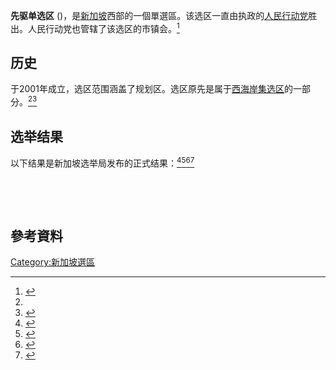 {{Infobox constituency
|type=单选区
|name=先驱<br>Pioneer Single Member Constituency<br>Kawasan Undi Perseorangan Pioneer<br>பயனியர் தனித்தொகுதி
|year=2011年
|parl_name=[[新加坡國會|新加坡國會]]
|member={{link-en|符致鏡|Cedric Foo}}
|image=[[File:Pioneer_SMC_locator_map.svg|240px]]
|region=[[新加坡|新加坡]]西南
|electorate=25,458
|local_council_label=鎮議會
|local_council=西海岸
}}

'''先驱单选区''' ({{lang-en|Pioneer Single Member Constituency}})，是[[新加坡|新加坡]]西部的一個單選區。该选区一直由执政的[[新加坡人民行动党|人民行动党]]胜出。人民行动党也管辖了该选区的市镇会。<ref>{{Cite news|url=https://wctc.org.sg/member/mr-cedric-foo/|title=Mr Cedric Foo Chee Keng - West Coast Town Council|newspaper=West Coast Town Council|accessdate=2018-07-25|language=en-US|archive-url=https://web.archive.org/web/20171220124735/http://wctc.org.sg/member/mr-cedric-foo/|archive-date=2017-12-20|dead-url=no}}</ref>

==历史==
于2001年成立，选区范围涵盖了{{link-en|先驱|Pioneer,_Singapore}}规划区。选区原先是属于[[西海岸集选区|西海岸集选区]]的一部分。<ref name="Singapore Elections1"/><ref name="Channel NewsAsia 2017">{{cite web | title=Incumbent Cedric Foo to defend Pioneer SMC | website=Channel NewsAsia | date=2017-03-18 | url=https://www.channelnewsasia.com/news/singapore/incumbent-cedric-foo-to-defend-pioneer-smc-8235330 | access-date=2018-07-25 | archive-url=https://web.archive.org/web/20180725072945/https://www.channelnewsasia.com/news/singapore/incumbent-cedric-foo-to-defend-pioneer-smc-8235330 | archive-date=2018-07-25 | dead-url=no }}</ref>

==选举结果==
以下结果是新加坡选举局发布的正式结果：<ref name="ELD 2017">{{cite web | author=ELD | title=2015 Parliamentary Election Results | website=Singapore Elections Department | date=2017-05-24 | url=http://www.eld.gov.sg/elections_past_parliamentary2015.html | access-date=2018-07-25 | archive-url=https://web.archive.org/web/20171216231015/http://www.eld.gov.sg/elections_past_parliamentary2015.html | archive-date=2017-12-16 | dead-url=yes }}</ref><ref name="ELD 20171">{{cite web | author=ELD | title=2011 Parliamentary Election Results | website=Singapore Elections Department | date=2017-05-24 | url=http://www.eld.gov.sg/elections_past_parliamentary2011.html | access-date=2018-07-25 | archive-url=https://web.archive.org/web/20180119235215/http://www.eld.gov.sg/elections_past_parliamentary2011.html | archive-date=2018-01-19 | dead-url=yes }}</ref><ref name="Singapore Elections">{{cite web | title=Singapore Parliamentary General Election 2015 > Pioneer | website=Singapore Elections | url=http://www.singapore-elections.com/general-election/2015/pioneer.html | language=en | access-date=2018-07-25 | archive-url=https://web.archive.org/web/20160322192048/http://singapore-elections.com/general-election/2015/pioneer.html | archive-date=2016-03-22 | dead-url=no }}</ref><ref name="Singapore Elections1">{{cite web | title=Singapore Parliamentary General Election 2011 > Pioneer | website=Singapore Elections | url=http://www.singapore-elections.com/general-election/2011/pioneer.html | access-date=2018-07-25 | archive-url=https://web.archive.org/web/20160322192729/http://singapore-elections.com/general-election/2011/pioneer.html | archive-date=2016-03-22 | dead-url=no }}</ref>
{{Election box begin 
   |名稱=[[2015年新加坡大选|2015年新加坡大选]]}}
 {{Election box candidate
   |政黨      = 新加坡人民行动党
   |候選人    = {{link-en|符致鏡|Cedric Foo}}
   |票數      = 17,994
   |百分比    = 76.34
   |增減      =  +15.61
 }}
 {{Election box candidate
   |政黨      = 新加坡国人團結黨
   |候選人    = 王明顺
   |票數      =  5,578
   |百分比    = 23.66
   |增減      = -15.61
 }}
{{Election box end}}
{{Election box begin 
   |名稱=[[2011年新加坡大选|2011年新加坡大选]]}}
 {{Election box candidate
   |政黨      = 新加坡人民行动党
   |候選人    = {{link-en|符致鏡|Cedric Foo}}
   |票數      = 14,593
   |百分比    =  60.73
   |增減      =  N/A
 }}
 {{Election box candidate
   |政黨      = 新加坡国人團結黨
   |候選人    = {{link-en|谢镜丰|Steve_Chia}}
   |票數      =  9,437
   |百分比    = 39.27
   |增減      = N/A
 }}
{{Election box end}}

==參考資料==
{{reflist|30em}}

{{Constituencies of Singapore}}
[[Category:新加坡選區|Category:新加坡選區]]